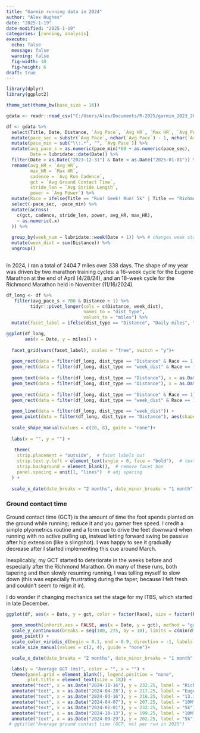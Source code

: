 ```yaml
---
title: "Garmin running data in 2024"
author: "Alex Hughes"
date: "2025-1-19"
date-modified: "2025-1-19"
categories: [running, analysis]
execute:
  echo: false
  message: false
  warning: false
  fig-width: 10
  fig-height: 6
draft: true
---
```


```r
library(dplyr)
library(ggplot2)

theme_set(theme_bw(base_size = 16))
```

```r
gdata <- readr::read_csv("C:/Users/Alex/Documents/R-2025/garmin_2023_2024/runs_2023_2024.csv")
```

```r
df <- gdata %>%
  select(Title, Date, Distance, `Avg Pace`, `Avg HR`, `Max HR`, `Avg Power`, `Avg Run Cadence`, `Avg Ground Contact Time`, `Avg Stride Length`) %>%
  mutate(pace_sec = substr(`Avg Pace`, nchar(`Avg Pace`) - 1, nchar(`Avg Pace`)))  %>%
  mutate(pace_min = sub("\\:.*", "", `Avg Pace`)) %>%
  mutate(avg_pace_s = as.numeric(pace_min)*60 + as.numeric(pace_sec),
         Date = lubridate::date(Date)) %>%
  filter(Date > as.Date("2023-12-31") & Date < as.Date("2025-01-01")) %>%
  rename(avg_HR = `Avg HR`,
         max_HR = `Max HR`,
         cadence = `Avg Run Cadence`,
         gct = `Avg Ground Contact Time`,
         stride_len = `Avg Stride Length`,
         power = `Avg Power`) %>%
  mutate(Race = ifelse(Title == "Run! Geek! Run! 5k" | Title == "Richmond Marathon" | Title == "Army Ten Miler" | Title == "Eugene - Eugene Marathon (Euene Marathon)" | (Title == "Washington Running" & Date == "2024-04-07") | Title == "Rock n Roll Half" | Title == "Washington - FITDC Fresh Start 5k", 1, 0)) %>%
  select(-pace_sec, -pace_min) %>%
  mutate(across(
    c(gct, cadence, stride_len, power, avg_HR, max_HR),
    ~ as.numeric(.x)
  )) %>%
  
  group_by(week_num = lubridate::week(Date + 1)) %>% # changes week start from monday to sunday
  mutate(week_dist = sum(Distance)) %>%
  ungroup() 
                        
```

In 2024, I ran a total of 2404.7 miles over 338 days. The shape of my year was driven by two marathon training cycles: a 16-week cycle for the Eugene Marathon at the end of April (4/28/24), and an 18-week cycle for the Richmond Marathon held in November (11/16/2024).

<!-- note - need geom_text and geom_rect not annotate to put on specific facets - note geom_rect is a bunch of rects: https://stackoverflow.com/questions/11889625/annotating-text-on-individual-facet-in-ggplot2 -->

```r

df_long <- df %>%
   filter(avg_pace_s < 700 & Distance > 1) %>%
         tidyr::pivot_longer(cols = c(Distance, week_dist),
                             names_to = "dist_type",
                             values_to = "miles") %>%
  mutate(facet_label = ifelse(dist_type == "Distance", "Daily miles", "Weekly miles"))

ggplot(df_long,
       aes(x = Date, y = miles)) +
  
  facet_grid(vars(facet_label), scales = "free", switch = "y")+
 
  geom_rect(data = filter(df_long, dist_type == "Distance" & Race == 1), xmin = as.Date("2024-01-07"), xmax = as.Date("2024-04-28"), ymin = 0, ymax = 28, fill = "#2a7b8e", alpha = 0.05) +
  geom_rect(data = filter(df_long, dist_type == "week_dist" & Race == 1), xmin = as.Date("2024-01-07"), xmax = as.Date("2024-04-28"), ymin = 0, ymax = 68, fill = "#2a7b8e", alpha = 0.05) +
  
  geom_text(data = filter(df_long, dist_type == "Distance"), x = as.Date("2024-03-03"), y = 26.5, label = "Higdon Adv-1") +
  geom_text(data = filter(df_long, dist_type == "Distance"), x = as.Date("2024-09-20"), y = 26.5, label = "Pfitz/Douglas 18/55") +
  
  geom_rect(data = filter(df_long, dist_type == "Distance" & Race == 1), xmin = as.Date("2024-07-21"), xmax = as.Date("2024-11-16"), ymin = 0, ymax = 28, fill = "#2a7b8e", alpha = 0.05) +
  geom_rect(data = filter(df_long, dist_type == "week_dist" & Race == 1), xmin = as.Date("2024-07-21"), xmax = as.Date("2024-11-16"), ymin = 0, ymax = 68, fill = "#2a7b8e", alpha = 0.05) +
  
  geom_line(data = filter(df_long, dist_type == "week_dist")) +
  geom_point(data = filter(df_long, dist_type == "Distance"), aes(shape = factor(Race)), size = 3) +
  
  scale_shape_manual(values = c(20, 8), guide = "none")+
  
  labs(x = "", y = "") +
  
   theme(
    strip.placement = "outside",  # facet labels out
    strip.text.y.left = element_text(angle = 0, face = "bold"),  # text horizontal, note .left
    strip.background = element_blank(),  # remove facet box
    panel.spacing = unit(1, "lines")  # adj spacing
  ) +
  
  scale_x_date(date_breaks = "2 months", date_minor_breaks = "1 month", date_labels = "%B")
```


### Ground contact time

Ground contact time (GCT) is the amount of time the foot spends planted on the ground while running; reduce it and you garner free speed. I credit a simple plyometrics routine and a form cue to drive the feet downward when running with no active pulling up, instead letting forward swing be passive after hip extension (like a slingshot). I was happy to see it gradually decrease after I started implementing this cue around March.

Inexplicably, my GCT started to deteriorate in the weeks before and especially after the Richmond Marathon. On many of these runs, both tapering and then slowly resuming running, I was telling myself to slow down (this was especially frustrating during the taper, because I felt fresh and couldn't seem to reign it in). 

I do wonder if changing mechanics set the stage for my ITBS, which started in late December.

```r
ggplot(df, aes(x = Date, y = gct, color = factor(Race), size = factor(Race))) +
  
  geom_smooth(inherit.aes = FALSE, aes(x = Date, y = gct), method = "gam", se = FALSE, color = "#2a7b8e") +
  scale_y_continuous(breaks = seq(180, 275, by = 10), limits = c(min(df$gct, na.rm = TRUE), max(df$gct, na.rm = TRUE))) +
  geom_point() +
  scale_color_viridis_d(begin = 0.1, end = 0.9, direction = -1, labels = c("Training run", "Race")) +
  scale_size_manual(values = c(2, 4), guide = "none")+

  scale_x_date(date_breaks = "2 months", date_minor_breaks = "1 month", date_labels = "%B") +

  labs(y = "Average GCT (ms)", color = "", x = "") +
  theme(panel.grid = element_blank(), legend.position = "none",
        plot.title = element_text(size = 18)) +
  annotate("text", x = as.Date("2024-11-16"), y = 232.25, label = "Richmond\nMarathon") +
  annotate("text", x = as.Date("2024-04-28"), y = 217.25, label = "Eugene\nMarathon") +
  annotate("text", x = as.Date("2024-03-16"), y = 216.25, label = "13.1M") +
  annotate("text", x = as.Date("2024-04-07"), y = 207.25, label = "10M") +
  annotate("text", x = as.Date("2024-01-01"), y = 232.25, label = "5k") +
  annotate("text", x = as.Date("2024-10-13"), y = 199.25, label = "10M") +
  annotate("text", x = as.Date("2024-09-29"), y = 202.25, label = "5k") 
 # ggtitle("Average ground contact time (GCT, ms) per run in 2025")
```

